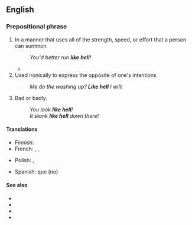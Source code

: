 ==English==

===Prepositional phrase===
{{head|en|prepositional phrase}}

# {{lb|en|intensifier}} In a manner that uses all of the strength, speed, or effort that a person can summon.
#: ''You'd better run '''like hell'''!''
#* {{quote-journal
|date=May 4, 2018
|author=Tom English
|title=Steven Gerrard: A 'seriously clever or recklessly stupid' Rangers appointment
|work=BBC Sport
|url=https://www.bbc.com/sport/football/44003424
|page=
|passage=He had an innate honesty and humility, a work ethic that elevated him above most others in England. He knew what he wanted and worked '''like hell''' to try to make it happen.}}
# Used ironically to express the opposite of one's intentions
#: ''Me do the washing up? '''Like hell''' I will!''
# Bad or badly.
#: ''You look '''like hell'''!''
#: ''It stank '''like hell''' down there!''

====Translations====
{{trans-top|using all strength, speed, effort that one can summon}}
* Finnish: {{t+|fi|helvetisti}}
* French: {{t+|fr|le diable aux trousses}}, {{t|fr|le diable aux cul}}, {{t|fr|le diable aux chausses}}
{{trans-mid}}
* Polish: {{t+|pl|jak diabli}}, {{t+|pl|jak cholera}}
{{trans-bottom}}

{{trans-top|expressing the opposite of one's intentions}}
* Spanish: {{t+|es|a huevo}} que (no)
{{trans-mid}}
{{trans-bottom}}

====See also====
* {{l|en|bat out of hell}}
* {{l|en|like heck}}
* {{l|en|the hell}}
* {{l|en|the hell you say}}